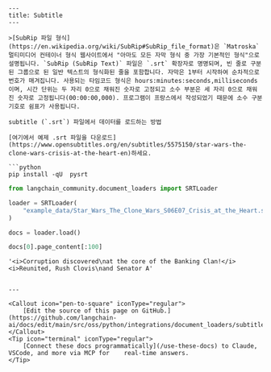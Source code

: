 ```mdx
---
title: Subtitle
---

>[SubRip 파일 형식](https://en.wikipedia.org/wiki/SubRip#SubRip_file_format)은 `Matroska` 멀티미디어 컨테이너 형식 웹사이트에서 "아마도 모든 자막 형식 중 가장 기본적인 형식"으로 설명됩니다. `SubRip (SubRip Text)` 파일은 `.srt` 확장자로 명명되며, 빈 줄로 구분된 그룹으로 된 일반 텍스트의 형식화된 줄을 포함합니다. 자막은 1부터 시작하여 순차적으로 번호가 매겨집니다. 사용되는 타임코드 형식은 hours:minutes:seconds,milliseconds이며, 시간 단위는 두 자리 0으로 채워진 숫자로 고정되고 소수 부분은 세 자리 0으로 채워진 숫자로 고정됩니다(00:00:00,000). 프로그램이 프랑스에서 작성되었기 때문에 소수 구분 기호로 쉼표가 사용됩니다.

subtitle (`.srt`) 파일에서 데이터를 로드하는 방법

[여기에서 예제 .srt 파일을 다운로드](https://www.opensubtitles.org/en/subtitles/5575150/star-wars-the-clone-wars-crisis-at-the-heart-en)하세요.

```python
pip install -qU  pysrt
```

```python
from langchain_community.document_loaders import SRTLoader
```

```python
loader = SRTLoader(
    "example_data/Star_Wars_The_Clone_Wars_S06E07_Crisis_at_the_Heart.srt"
)
```

```python
docs = loader.load()
```

```python
docs[0].page_content[:100]
```

```output
'<i>Corruption discovered\nat the core of the Banking Clan!</i> <i>Reunited, Rush Clovis\nand Senator A'
```
```

---

<Callout icon="pen-to-square" iconType="regular">
    [Edit the source of this page on GitHub.](https://github.com/langchain-ai/docs/edit/main/src/oss/python/integrations/document_loaders/subtitle.mdx)
</Callout>
<Tip icon="terminal" iconType="regular">
    [Connect these docs programmatically](/use-these-docs) to Claude, VSCode, and more via MCP for    real-time answers.
</Tip>
